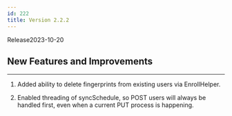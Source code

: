 ```yaml
---
id: 222
title: Version 2.2.2
---
```


Release<Separator/>2023-10-20

## New Features and Improvements

---

1. Added ability to delete fingerprints from existing users via EnrollHelper.

1. Enabled threading of syncSchedule, so POST users will always be handled first, even when a current PUT process is happening.